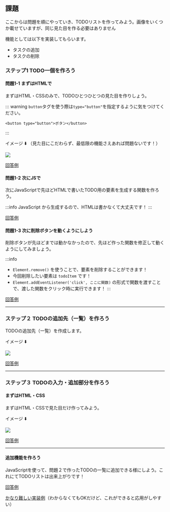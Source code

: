 ## 課題

ここからは問題を順にやっていき、TODOリストを作ってみよう。画像をいくつか載せていますが、同じ見た目を作る必要はありません

機能としては以下を実装してもらいます。

- タスクの追加
- タスクの削除

### ステップ1 TODO一個を作ろう

#### 問題1-1 まずはHTMLで

まずはHTML・CSSのみで、TODOひとつひとつの見た目を作りしょう。

::: warning
`button`タグを使う際は`type="button"`を指定するように気をつけてください。
```javascript=
<button type="button">ボタン</button>
```
:::

イメージ :arrow_down: （見た目にこだわらず、最低限の機能さえあれば問題ないです！）

![](https://i.imgur.com/nYjQbBX.png)

[回答例](https://codepen.io/eraser5th/pen/qBxQMEB)

<!-- この補足いる？いらなくない？コメントとして残すくらいであればまあ -->
<!--
:::spoiler 補足
- また、`<input type="button"></input>` と `<button></button>` では基本的に `button`タグを使用するほうが良いとされています
    - ``<button><img src="なんかのURL"> </button>`` のように、ボタンのラベルに画像を持たせたりできるからです
    - [参考](https://stackoverflow.com/questions/469059/button-vs-input-type-button-which-to-use)
:::
-->

#### 問題1-2 次にJSで

次にJavaScriptで先ほどHTMLで書いたTODO用の要素を生成する関数を作ろう。

:::info
JavaScript から生成するので、HTMLは書かなくて大丈夫です！
:::

[回答例](https://codepen.io/eraser5th/pen/mdXQGLB)

#### 問題1-3 次に削除ボタンを動くようにしよう

削除ボタンが先ほどまでは動かなかったので、先ほど作った関数を修正して動くようにしてみましょう。

:::info
- `Element.remove()` を使うことで、要素を削除することができます！
- 今回削除したい要素は `todoItem` です！
- `Element.addEventListener('click', ここに関数)` の形式で関数を渡すことで、渡した関数をクリック時に実行できます！
:::

[回答例](https://codepen.io/eraser5th/pen/QWQJZWP)

---

### ステップ２ TODOの追加先（一覧）を作ろう

TODOの追加先（一覧）を作成します。

イメージ :arrow_down:

![](https://i.imgur.com/IBVOIAg.png)

[回答例](https://codepen.io/eraser5th/pen/ZErmqJO)

---

### ステップ３ TODOの入力・追加部分を作ろう

#### まずはHTML・CSS

まずはHTML・CSSで見た目だけ作ってみよう。

イメージ :arrow_down:

![](https://i.imgur.com/soTXhad.png)

[回答例](https://codepen.io/eraser5th/pen/rNJQqvy)

---

#### 追加機能を作ろう

JavaScriptを使って、問題２で作ったTODOの一覧に追加できる様にしよう。これにてTODOリストは出来上がりです！

[回答例](https://codepen.io/eraser5th/pen/vYdQVPv)

[かなり難しい実装例](https://codepen.io/eraser5th/pen/yLvQGRW)（わからなくてもOKだけど、これができると応用がしやすい）